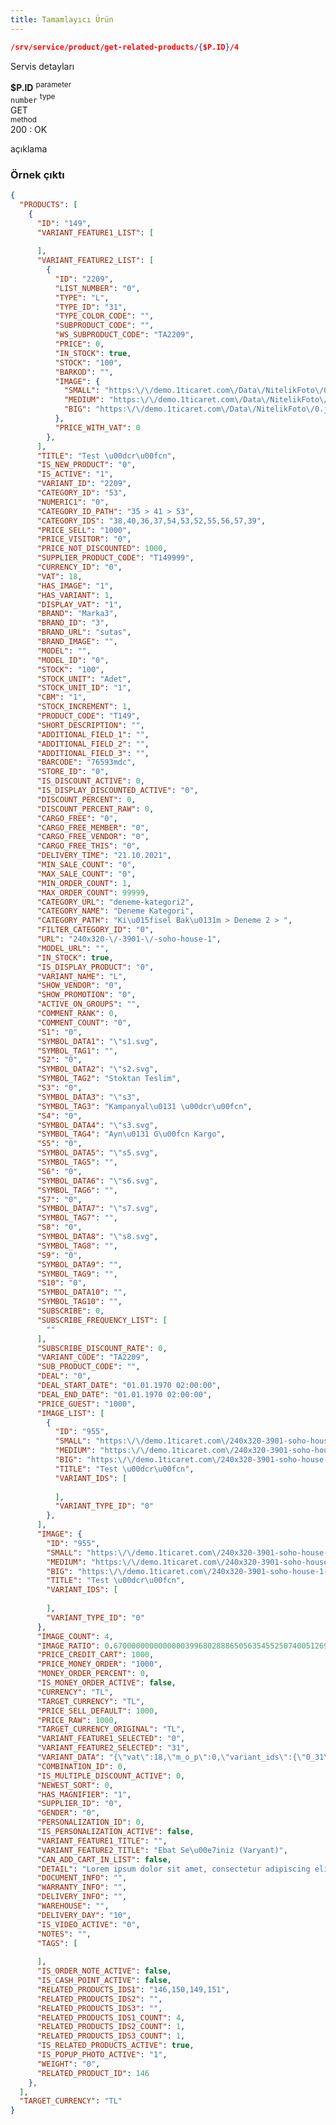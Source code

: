 ```yaml
---
title: Tamamlayıcı Ürün
---
```



```json
/srv/service/product/get-related-products/{$P.ID}/4
```

Servis detayları

<div class="row border rounded m-0">
    <div class="col-3 p-2">
        <strong class="text-primary">$P.ID</strong>
        <sup class="d-block text-gray">parameter</sup>
    </div>
    <div class="col-4 p-2">
        <code>number</code>
        <sup class="d-block text-gray">type</sup>
    </div>
    <div class="col-5 p-2">
        <div class="badge-rounded-pill">
            GET
        </div>
        <sup class="d-block text-gray">method</sup>
    </div>
</div>

<div class="p-2">
    <div class="response-200"></div><span>200 : OK</span>
    <p class="d-block text-gray pl-1">
        açıklama
    </p>
</div>


### Örnek çıktı

```json
{
  "PRODUCTS": [
    {
      "ID": "149",
      "VARIANT_FEATURE1_LIST": [
        
      ],
      "VARIANT_FEATURE2_LIST": [
        {
          "ID": "2209",
          "LIST_NUMBER": "0",
          "TYPE": "L",
          "TYPE_ID": "31",
          "TYPE_COLOR_CODE": "",
          "SUBPRODUCT_CODE": "",
          "WS_SUBPRODUCT_CODE": "TA2209",
          "PRICE": 0,
          "IN_STOCK": true,
          "STOCK": "100",
          "BARKOD": "",
          "IMAGE": {
            "SMALL": "https:\/\/demo.1ticaret.com\/Data\/NitelikFoto\/0.jpg",
            "MEDIUM": "https:\/\/demo.1ticaret.com\/Data\/NitelikFoto\/0.jpg",
            "BIG": "https:\/\/demo.1ticaret.com\/Data\/NitelikFoto\/0.jpg"
          },
          "PRICE_WITH_VAT": 0
        },
      ],
      "TITLE": "Test \u00dcr\u00fcn",
      "IS_NEW_PRODUCT": "0",
      "IS_ACTIVE": "1",
      "VARIANT_ID": "2209",
      "CATEGORY_ID": "53",
      "NUMERIC1": "0",
      "CATEGORY_ID_PATH": "35 > 41 > 53",
      "CATEGORY_IDS": "38,40,36,37,54,53,52,55,56,57,39",
      "PRICE_SELL": "1000",
      "PRICE_VISITOR": "0",
      "PRICE_NOT_DISCOUNTED": 1000,
      "SUPPLIER_PRODUCT_CODE": "T149999",
      "CURRENCY_ID": "0",
      "VAT": 18,
      "HAS_IMAGE": "1",
      "HAS_VARIANT": 1,
      "DISPLAY_VAT": "1",
      "BRAND": "Marka3",
      "BRAND_ID": "3",
      "BRAND_URL": "sutas",
      "BRAND_IMAGE": "",
      "MODEL": "",
      "MODEL_ID": "0",
      "STOCK": "100",
      "STOCK_UNIT": "Adet",
      "STOCK_UNIT_ID": "1",
      "CBM": "1",
      "STOCK_INCREMENT": 1,
      "PRODUCT_CODE": "T149",
      "SHORT_DESCRIPTION": "",
      "ADDITIONAL_FIELD_1": "",
      "ADDITIONAL_FIELD_2": "",
      "ADDITIONAL_FIELD_3": "",
      "BARCODE": "76593mdc",
      "STORE_ID": "0",
      "IS_DISCOUNT_ACTIVE": 0,
      "IS_DISPLAY_DISCOUNTED_ACTIVE": "0",
      "DISCOUNT_PERCENT": 0,
      "DISCOUNT_PERCENT_RAW": 0,
      "CARGO_FREE": "0",
      "CARGO_FREE_MEMBER": "0",
      "CARGO_FREE_VENDOR": "0",
      "CARGO_FREE_THIS": "0",
      "DELIVERY_TIME": "21.10.2021",
      "MIN_SALE_COUNT": "0",
      "MAX_SALE_COUNT": "0",
      "MIN_ORDER_COUNT": 1,
      "MAX_ORDER_COUNT": 99999,
      "CATEGORY_URL": "deneme-kategori2",
      "CATEGORY_NAME": "Deneme Kategori",
      "CATEGORY_PATH": "Ki\u015fisel Bak\u0131m > Deneme 2 > ",
      "FILTER_CATEGORY_ID": "0",
      "URL": "240x320-\/-3901-\/-soho-house-1",
      "MODEL_URL": "",
      "IN_STOCK": true,
      "IS_DISPLAY_PRODUCT": "0",
      "VARIANT_NAME": "L",
      "SHOW_VENDOR": "0",
      "SHOW_PROMOTION": "0",
      "ACTIVE_ON_GROUPS": "",
      "COMMENT_RANK": 0,
      "COMMENT_COUNT": "0",
      "S1": "0",
      "SYMBOL_DATA1": "\"s1.svg",
      "SYMBOL_TAG1": "",
      "S2": "0",
      "SYMBOL_DATA2": "\"s2.svg",
      "SYMBOL_TAG2": "Stoktan Teslim",
      "S3": "0",
      "SYMBOL_DATA3": "\"s3",
      "SYMBOL_TAG3": "Kampanyal\u0131 \u00dcr\u00fcn",
      "S4": "0",
      "SYMBOL_DATA4": "\"s3.svg",
      "SYMBOL_TAG4": "Ayn\u0131 G\u00fcn Kargo",
      "S5": "0",
      "SYMBOL_DATA5": "\"s5.svg",
      "SYMBOL_TAG5": "",
      "S6": "0",
      "SYMBOL_DATA6": "\"s6.svg",
      "SYMBOL_TAG6": "",
      "S7": "0",
      "SYMBOL_DATA7": "\"s7.svg",
      "SYMBOL_TAG7": "",
      "S8": "0",
      "SYMBOL_DATA8": "\"s8.svg",
      "SYMBOL_TAG8": "",
      "S9": "0",
      "SYMBOL_DATA9": "",
      "SYMBOL_TAG9": "",
      "S10": "0",
      "SYMBOL_DATA10": "",
      "SYMBOL_TAG10": "",
      "SUBSCRIBE": 0,
      "SUBSCRIBE_FREQUENCY_LIST": [
        ""
      ],
      "SUBSCRIBE_DISCOUNT_RATE": 0,
      "VARIANT_CODE": "TA2209",
      "SUB_PRODUCT_CODE": "",
      "DEAL": "0",
      "DEAL_START_DATE": "01.01.1970 02:00:00",
      "DEAL_END_DATE": "01.01.1970 02:00:00",
      "PRICE_GUEST": "1000",
      "IMAGE_LIST": [
        {
          "ID": "955",
          "SMALL": "https:\/\/demo.1ticaret.com\/240x320-3901-soho-house-1-deneme-kategori-marka3-955-14-K.jpg",
          "MEDIUM": "https:\/\/demo.1ticaret.com\/240x320-3901-soho-house-1-deneme-kategori-marka3-955-14-O.jpg",
          "BIG": "https:\/\/demo.1ticaret.com\/240x320-3901-soho-house-1-deneme-kategori-marka3-955-14-B.jpg",
          "TITLE": "Test \u00dcr\u00fcn",
          "VARIANT_IDS": [
            
          ],
          "VARIANT_TYPE_ID": "0"
        },
      ],
      "IMAGE": {
        "ID": "955",
        "SMALL": "https:\/\/demo.1ticaret.com\/240x320-3901-soho-house-1-deneme-kategori-marka3-955-14-K.jpg",
        "MEDIUM": "https:\/\/demo.1ticaret.com\/240x320-3901-soho-house-1-deneme-kategori-marka3-955-14-O.jpg",
        "BIG": "https:\/\/demo.1ticaret.com\/240x320-3901-soho-house-1-deneme-kategori-marka3-955-14-B.jpg",
        "TITLE": "Test \u00dcr\u00fcn",
        "VARIANT_IDS": [
          
        ],
        "VARIANT_TYPE_ID": "0"
      },
      "IMAGE_COUNT": 4,
      "IMAGE_RATIO": 0.67000000000000003996802888650563545525074005126953125,
      "PRICE_CREDIT_CART": 1000,
      "PRICE_MONEY_ORDER": "1000",
      "MONEY_ORDER_PERCENT": 0,
      "IS_MONEY_ORDER_ACTIVE": false,
      "CURRENCY": "TL",
      "TARGET_CURRENCY": "TL",
      "PRICE_SELL_DEFAULT": 1000,
      "PRICE_RAW": 1000,
      "TARGET_CURRENCY_ORIGINAL": "TL",
      "VARIANT_FEATURE1_SELECTED": "0",
      "VARIANT_FEATURE2_SELECTED": "31",
      "VARIANT_DATA": "{\"vat\":18,\"m_o_p\":0,\"variant_ids\":{\"0_31\":\"2209\",\"0_30\":\"2210\",\"0_32\":\"2211\",\"0_33\":\"2212\",\"0_34\":\"2213\",\"0_43\":\"2214\"},\"variant_prices\":{\"0_31\":\"1000\",\"0_30\":\"1000\",\"0_32\":\"1000\",\"0_33\":\"1000\",\"0_34\":\"1000\",\"0_43\":\"1000\"},\"variant_price_raws\":{\"0_31\":1000,\"0_30\":1000,\"0_32\":1000,\"0_33\":1000,\"0_34\":1000,\"0_43\":1000},\"buying_prices\":{\"0_31\":\"0\",\"0_30\":\"0\",\"0_32\":\"0\",\"0_33\":\"0\",\"0_34\":\"0\",\"0_43\":\"0\"},\"not_discounted_prices\":{\"0_31\":1000,\"0_30\":1000,\"0_32\":1000,\"0_33\":1000,\"0_34\":1000,\"0_43\":1000},\"variant_supplier_codes\":{\"0_31\":\"\",\"0_30\":\"\",\"0_32\":\"\",\"0_33\":\"\",\"0_34\":\"\",\"0_43\":\"\"},\"active_ids\":{\"one_0\":[\"31\",\"30\",\"32\",\"33\",\"34\",\"43\"],\"two_31\":[\"0\"],\"two_30\":[\"0\"],\"two_32\":[\"0\"],\"two_33\":[\"0\"],\"two_34\":[\"0\"],\"two_43\":[\"0\"]},\"variant_stocks\":{\"0_31\":\"100\",\"0_30\":\"100\",\"0_32\":\"100\",\"0_33\":\"100\",\"0_34\":\"100\",\"0_43\":\"100\"}}",
      "COMBINATION_ID": 0,
      "IS_MULTIPLE_DISCOUNT_ACTIVE": 0,
      "NEWEST_SORT": 0,
      "HAS_MAGNIFIER": "1",
      "SUPPLIER_ID": "0",
      "GENDER": "0",
      "PERSONALIZATION_ID": 0,
      "IS_PERSONALIZATION_ACTIVE": false,
      "VARIANT_FEATURE1_TITLE": "",
      "VARIANT_FEATURE2_TITLE": "Ebat Se\u00e7iniz (Varyant)",
      "CAN_ADD_CART_IN_LIST": false,
      "DETAIL": "Lorem ipsum dolor sit amet, consectetur adipiscing elit. Duis libero augue, mattis nec metus a, molestie malesuada risus. Duis at nunc velit. In lorem nisi, laoreet ut felis id, efficitur porttitor nisl. Aliquam cursus scelerisque eros, non blandit nisl malesuada eu. Aliquam at dolor tellus. Aliquam erat volutpat. Donec a ex vitae magna dictum mattis. Suspendisse eu fringilla nisl, vel tempor dui. Morbi elementum quam sed eros faucibus, at ultricies ipsum cursus. Maecenas porttitor lectus sit amet risus imperdiet imperdiet. Ut fermentum justo commodo, efficitur eros nec, scelerisque odio. Fusce sit amet neque sed eros dictum ultricies. Nulla eget diam arcu. Suspendisse suscipit ac dolor quis luctus.",
      "DOCUMENT_INFO": "",
      "WARRANTY_INFO": "",
      "DELIVERY_INFO": "",
      "WAREHOUSE": "",
      "DELIVERY_DAY": "10",
      "IS_VIDEO_ACTIVE": "0",
      "NOTES": "",
      "TAGS": [
        
      ],
      "IS_ORDER_NOTE_ACTIVE": false,
      "IS_CASH_POINT_ACTIVE": false,
      "RELATED_PRODUCTS_IDS1": "146,150,149,151",
      "RELATED_PRODUCTS_IDS2": "",
      "RELATED_PRODUCTS_IDS3": "",
      "RELATED_PRODUCTS_IDS1_COUNT": 4,
      "RELATED_PRODUCTS_IDS2_COUNT": 1,
      "RELATED_PRODUCTS_IDS3_COUNT": 1,
      "IS_RELATED_PRODUCTS_ACTIVE": true,
      "IS_POPUP_PHOTO_ACTIVE": "1",
      "WEIGHT": "0",
      "RELATED_PRODUCT_ID": 146
    },
  ],
  "TARGET_CURRENCY": "TL"
}
```
